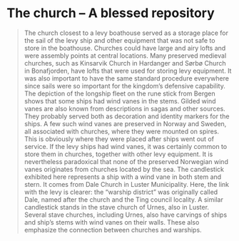 
# The church – A blessed repository

<Blockquote
    quote='“And all the crewmembers are to accompany the sail to the church, and all the rigging.”'
    footer='Land defence section, chapter 14' />

The church closest to a levy boathouse served as a storage place for the sail of the levy ship and other equipment that was not safe to store in the boathouse. Churches could have large and airy lofts and were assembly points at central locations. Many preserved medieval churches, such as Kinsarvik Church in Hardanger and Sørbø Church in Bonafjorden, have lofts that were used for storing levy equipment. It was also important to have the same standard procedure everywhere since sails were so important for the kingdom’s defensive capability. The depiction of the longship fleet on the rune stick from Bergen shows that some ships had wind vanes in the stems. Gilded wind vanes are also known from descriptions in sagas and other sources. They probably served both as decoration and identity markers for the ships. A few such wind vanes are preserved in Norway and Sweden, all associated with churches, where they were mounted on spires. This is obviously where they were placed after ships went out of service. If the levy ships had wind vanes, it was certainly common to store them in churches, together with other levy equipment. It is nevertheless paradoxical that none of the preserved Norwegian wind vanes originates from churches located by the sea. The candlestick exhibited here represents a ship with a wind vane in both stem and stern. It comes from Dale Church in Luster Municipality. Here, the link with the levy is clearer: the “warship district” was originally called Dale, named after the church and the Ting council locality. A similar candlestick stands in the stave church of Urnes, also in Luster. Several stave churches, including Urnes, also have carvings of ships and ship’s stems with wind vanes on their walls. These also emphasize the connection between churches and warships.
